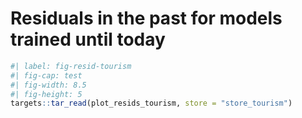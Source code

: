 # Residuals in the past for models trained until today

```r
#| label: fig-resid-tourism
#| fig-cap: test
#| fig-width: 8.5
#| fig-height: 5
targets::tar_read(plot_resids_tourism, store = "store_tourism")
```
